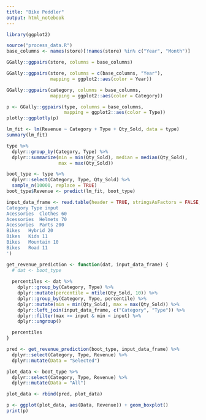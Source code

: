 ```yaml
---
title: "Bike Peddler"
output: html_notebook
---
```


```r
library(ggplot2)
```

```r
source("process_data.R")
base_columns <- names(store)[!names(store) %in% c("Year", "Month")]
```

```r
GGally::ggpairs(store, columns = base_columns)
```

```r
GGally::ggpairs(store, columns = c(base_columns, "Year"),
                mapping = ggplot2::aes(color = Year))
```

```r
GGally::ggpairs(category, columns = base_columns,
                mapping = ggplot2::aes(color = Category))
```

```r
p <- GGally::ggpairs(type, columns = base_columns,
                     mapping = ggplot2::aes(color = Type)) 
plotly::ggplotly(p)
```







```r
lm_fit <- lm(Revenue ~ Category + Type + Qty_Sold, data = type)
summary(lm_fit)

```

```r
type %>%
  dplyr::group_by(Category, Type) %>%
  dplyr::summarize(min = min(Qty_Sold), median = median(Qty_Sold), 
                   max = max(Qty_Sold))
```


```r
boot_type <- type %>%
  dplyr::select(Category, Type, Qty_Sold) %>%
  sample_n(10000, replace = TRUE)
boot_type$Revenue <- predict(lm_fit, boot_type)


```

```r

input_data_frame <- read.table(header = TRUE, stringsAsFactors = FALSE, text = '
Category Type input
Acessories	Clothes	60
Acessories	Helmets	70
Acessories	Parts 200
Bikes	Hybrid 20
Bikes	Kids 11
Bikes	Mountain 10	
Bikes	Road 11
')

get_revenue_prediction <- function(dat, input_data_frame) {
  # dat <- boot_type
  
  percentiles <- dat %>%
    dplyr::group_by(Category, Type) %>%
    dplyr::mutate(percentile = ntile(Qty_Sold, 10)) %>%
    dplyr::group_by(Category, Type, percentile) %>%
    dplyr::mutate(min = min(Qty_Sold), max = max(Qty_Sold)) %>%
    dplyr::left_join(input_data_frame, c("Category", "Type")) %>%
    dplyr::filter(max >= input & min < input) %>%
    dplyr::ungroup()

  percentiles
}
```

```r
pred <- get_revenue_prediction(boot_type, input_data_frame) %>%
  dplyr::select(Category, Type, Revenue) %>%
  dplyr::mutate(Data = "Selected")

plot_data <- boot_type %>%
  dplyr::select(Category, Type, Revenue) %>%
  dplyr::mutate(Data = "All")

plot_data <- rbind(pred, plot_data)

p <- ggplot(plot_data, aes(Data, Revenue)) + geom_boxplot()
print(p)
```